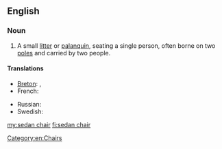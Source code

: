==English==

===Noun===
{{en-noun|head=[[sedan]] [[chair]]}}

# A small [[litter]] or [[palanquin]], seating a single person, often borne on two [[pole]]s and carried by two people.

====Translations====
{{trans-top|small litter or palanquin}}
* [[Breton]]: {{t+|br|kador-doug|f}}, {{t+|br|kador-bortez|f}}
* French: {{t+|fr|chaise à porteurs|f}}
{{trans-mid}}
* Russian: {{t+|ru|портшез|m|sc=Cyrl|tr=portšěz}}
* Swedish: {{t|sv|bärstol|c}}
{{trans-bottom}}

[[Category:en:Chairs]]

[[my:sedan chair]]
[[fi:sedan chair]]